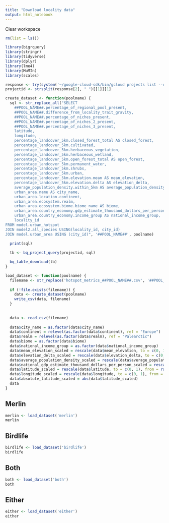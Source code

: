 ```yaml
---
title: "Download locality data"
output: html_notebook
---
```


Clear workspace
```r
rm(list = ls())
```

```r
library(bigrquery)
library(stringr)
library(tidyverse)
library(dplyr)
library(lme4)
library(MuMIn)
library(scales)
```

```r
response <- try(system('~/google-cloud-sdk/bin/gcloud projects list --quiet', intern = T))
projectid <- strsplit(response[2], " ")[[1]][1]
```
  

```r
create_dataset <- function(poolname) {
  sql <- str_replace_all("SELECT 
    ##POOL_NAME##.percentage_of_regional_pool_present,
    ##POOL_NAME##.difference_from_locality_trait_gravity,
    ##POOL_NAME##.percentage_of_niches_present,
    ##POOL_NAME##.percentage_of_niches_2_present,
    ##POOL_NAME##.percentage_of_niches_3_present,
    latitude,
    longitude,
    percentage_landcover_5km.closed_forest_total AS closed_forest,
    percentage_landcover_5km.cultivated,
    percentage_landcover_5km.herbaceous_vegetation,
    percentage_landcover_5km.herbaceous_wetland,
    percentage_landcover_5km.open_forest_total AS open_forest,
    percentage_landcover_5km.permanent_water,
    percentage_landcover_5km.shrubs,
    percentage_landcover_5km.urban,
    percentage_landcover_5km.elevation.mean AS mean_elevation,
    percentage_landcover_5km.elevation.delta AS elevation_delta,
    average_population_density.within_5km AS average_population_density,
    urban_area.name AS city_name,
    urban_area.location.continent,
    urban_area.ecosystem.realm,
    urban_area.ecosystem.biome.biome_name AS biome,
    urban_area.country_economy.gdp_estimate_thousand_dollars_per_person AS national_gdp_estimate_thousand_dollars_per_person,
    urban_area.country_economy.income_group AS national_income_group,
    locality_id
FROM model.urban_hotspot
JOIN model2.all_species USING(locality_id, city_id)
JOIN model.urban_area USING (city_id)", '##POOL_NAME##', poolname)

  print(sql)
  
  tb <- bq_project_query(projectid, sql)

  bq_table_download(tb)
}
```


```r
load_dataset <- function(poolname) {
  filename <- str_replace('hotspot_metrics_##POOL_NAME##.csv', '##POOL_NAME##', poolname)
  
  if (!file.exists(filename)) {
    data <- create_dataset(poolname)
    write_csv(data, filename)
  }
  
  
  data <- read_csv(filename)
  
  data$city_name = as.factor(data$city_name)
  data$continent = relevel(as.factor(data$continent), ref = "Europe")
  data$realm = relevel(as.factor(data$realm), ref = "Palearctic")
  data$biome = as.factor(data$biome)
  data$national_income_group = as.factor(data$national_income_group)
  data$mean_elevation_scaled = rescale(data$mean_elevation, to = c(0, 1), from = range(data$mean_elevation, na.rm = TRUE, finite = TRUE))
  data$elevation_delta_scaled = rescale(data$elevation_delta, to = c(0, 1), from = range(data$elevation_delta, na.rm = TRUE, finite = TRUE))
  data$average_population_density_scaled = rescale(data$average_population_density, to = c(0, 1), from = range(data$average_population_density, na.rm = TRUE, finite = TRUE))
  data$national_gdp_estimate_thousand_dollars_per_person_scaled = rescale(data$national_gdp_estimate_thousand_dollars_per_person, to = c(0, 1), from = range(data$national_gdp_estimate_thousand_dollars_per_person, na.rm = TRUE, finite = TRUE))
  data$latitude_scaled = rescale(data$latitude, to = c(0, 1), from = range(data$latitude, na.rm = TRUE, finite = TRUE))
  data$longitude_scaled = rescale(data$longitude, to = c(0, 1), from = range(data$longitude, na.rm = TRUE, finite = TRUE))
  data$absolute_latitude_scaled = abs(data$latitude_scaled)
  data
}
```


Merlin
----------------------

```r
merlin <- load_dataset('merlin')
merlin
```


Birdlife
----------------------

```r
birdlife <- load_dataset('birdlife')
birdlife
```


Both
----------------------

```r
both <- load_dataset('both')
both
```

Either
----------------------

```r
either <- load_dataset('either')
either
```
